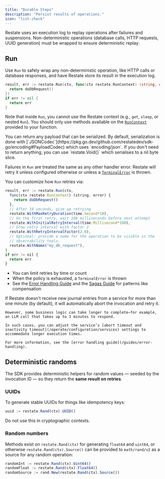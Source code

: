 ```yaml
---
title: "Durable Steps"
description: "Persist results of operations."
icon: "list-check"
---
```


Restate uses an execution log to replay operations after failures and suspensions. Non-deterministic operations (database calls, HTTP requests, UUID generation) must be wrapped to ensure deterministic replay.

## Run 

Use `Run` to safely wrap any non-deterministic operation, like HTTP calls or database responses, and have Restate store its result in the execution log.

```go {"CODE_LOAD::go/develop/journalingresults.go#side_effect"} 
result, err := restate.Run(ctx, func(ctx restate.RunContext) (string, error) {
  return doDbRequest()
})
if err != nil {
  return err
}
```

Note that inside `Run`, you cannot use the Restate context (e.g., `get`, `sleep`, or nested `Run`).
You should only use methods available on the [`RunContext`](https://pkg.go.dev/github.com/restatedev/sdk-go#RunContext) provided to your function.

<AccordionGroup>

  <Accordion title="Serialization">
      You can return any payload that can be serialized. By default, serialization is
      done with [`JSONCodec`](https://pkg.go.dev/github.com/restatedev/sdk-go/encoding#PayloadCodec)
      which uses `encoding/json`. If you don't need to return anything, you can use
      `restate.Void{}` which serialises to a nil byte slice.
  </Accordion>

  <Accordion title="Error handling and retry policies">

  Failures in `Run` are treated the same as any other handler error. Restate will retry it unless configured otherwise or unless a [`TerminalError`](/develop/go/error-handling) is thrown.


  You can customize how `Run` retries via:

```typescript {"CODE_LOAD::go/develop/journalingresults.go#side_effect_retry"} 
result, err := restate.Run(ctx,
  func(ctx restate.RunContext) (string, error) {
    return doDbRequest()
  },
  // After 10 seconds, give up retrying
  restate.WithMaxRetryDuration(time.Second*10),
  // On the first retry, wait 100 milliseconds before next attempt
  restate.WithInitialRetryInterval(time.Millisecond*100),
  // Grow retry interval with factor 2
  restate.WithRetryIntervalFactor(2.0),
  // Optional: provide a name for the operation to be visible in the
  // observability tools.
  restate.WithName("my_db_request"),
)
if err != nil {
  return err
}
```

  * You can limit retries by time or count
  * When the policy is exhausted, a `TerminalError` is thrown
  * See the [Error Handling Guide](/guides/error-handling) and the [Sagas Guide](/guides/sagas) for patterns like compensation

  </Accordion>
  <Accordion title="Increasing timeouts">
    If Restate doesn't receive new journal entries from a service for more than one minute (by default), it will automatically abort the invocation and retry it.

    However, some business logic can take longer to complete—for example, an LLM call that takes up to 3 minutes to respond.

    In such cases, you can adjust the service’s [abort timeout and inactivity timeout](/operate/configuration/services) settings to accommodate longer execution times.

    For more information, see the [error handling guide](/guides/error-handling).
  </Accordion>

</AccordionGroup>

## Deterministic randoms

The SDK provides deterministic helpers for random values — seeded by the invocation ID — so they return the **same result on retries**.

### UUIDs

To generate stable UUIDs for things like idempotency keys:

```typescript {"CODE_LOAD::go/develop/journalingresults.go#uuid"} 
uuid := restate.Rand(ctx).UUID()
```

Do not use this in cryptographic contexts.

### Random numbers

Methods exist on `restate.Rand(ctx)` for generating `float64` and `uint64`, or
otherwise `restate.Rand(ctx).Source()` can be provided to `math/rand/v2` as a
source for any random operation:

```typescript {"CODE_LOAD::go/develop/journalingresults.go#random_nb"} 
randomInt := restate.Rand(ctx).Uint64()
randomFloat := restate.Rand(ctx).Float64()
randomSource := rand.New(restate.Rand(ctx).Source())
```

